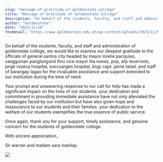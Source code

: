 ```yaml
---
slug: "message-of-gratitude-of-goldenstate-college"
title: "Message of Gratitude of Goldenstate College"
description: "On behalf of the students, faculty, and staff and administration of goldenstate college, we would..."
author: "Goldenstate"
date: "2023/11/18"
thumbnail: "https://www.goldenstate.edu.ph/wp-content/uploads/2023/11/Message-of-Gratitude-of-Goldenstate-College.jpg"
---
```


On behalf of the students, faculty, and staff and administration of goldenstate college, we would like to express our deepest gratitude to the officials of general santos city headed by mayor lorelie pacquiao, sanggunian panglungsod thru vice mayor lita nunez, pnp, afp reservists, jorge royeca hospital, soccsargen hospital, brgy capt. jaime tatad, and staff of barangay lagao for the invaluable assistance and support extended to our institution during the time of need.

Your prompt and unwavering response to our call for help has made a significant impact on the lives of our students. your dedication and commitment in providing immediate assistance have not only alleviated the challenges faced by our institution but have also given hope and reassurance to our students and their families. your dedication to the welfare of our students exemplifies the true essence of public service.

Once again, thank you for your support, timely assistance, and genuine concern for the students of goldenstate college.

With sincere appreciation,.

Sir warren and madam sara manilay.

![](https://www.goldenstate.edu.ph/wp-content/uploads/2023/11/363637041_857933189145904_318267551343615939_n.jpg)